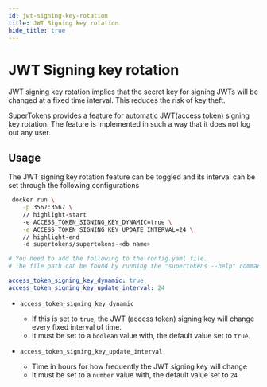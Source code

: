 ```yaml
---
id: jwt-signing-key-rotation
title: JWT Signing key rotation
hide_title: true
---
```


<!-- COPY DOCS -->
<!-- ./session/common-customizations/sessions/jwt-signing-key-rotation.mdx -->


# JWT Signing key rotation

JWT signing key rotation implies that the secret key for signing JWTs will be changed at a fixed time interval. This reduces the risk of key theft.

SuperTokens provides a feature for automatic JWT(access token) signing key rotation. The feature is implemented in such a way that it does not log out any user.

## Usage
The JWT signing key rotation feature can be toggled and its interval can be set through the following configurations

<SelfHostedTabs>
<TabItem value="with-docker">

```bash
 docker run \
    -p 3567:3567 \
    // highlight-start
    -e ACCESS_TOKEN_SIGNING_KEY_DYNAMIC=true \
    -e ACCESS_TOKEN_SIGNING_KEY_UPDATE_INTERVAL=24 \
    // highlight-end
    -d supertokens/supertokens-<db name>
```

</TabItem>

<TabItem value="without-docker">

```yaml
# You need to add the following to the config.yaml file.
# The file path can be found by running the "supertokens --help" command

access_token_signing_key_dynamic: true
access_token_signing_key_update_interval: 24

```
</TabItem>
</SelfHostedTabs>

- ``access_token_signing_key_dynamic``
  - If this is set to ``true``, the JWT (access token) signing key will change every fixed interval of time.
  - It must be set to a ``boolean`` value with, the default value set to ``true``.

- ``access_token_signing_key_update_interval``
  - Time in hours for how frequently the JWT signing key will change
  - It must be set to a ``number`` value with, the default value set to ``24``
